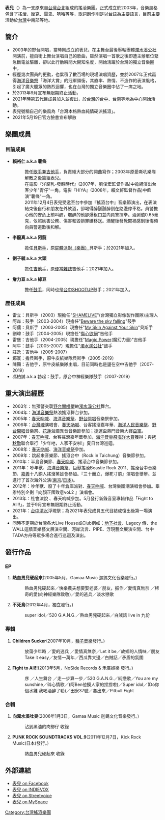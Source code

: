{{Unreferenced|time=2013-10-03T08:20:27+00:00}}
{{notability unreferenced|time=2020-12-01}}
{{藝人
| 姓名 = 表兒
| 類型 = 組合
| 圖片 = 
| 圖片簡介 = 
| 圖片尺寸 = 
| 英文名 = Children Sucker
| 國籍 = {{ROC}} 
| 音樂類型 = [[搖滾|搖滾]]  <br />[[龐克|龐克]]<br />[[雷鬼|雷鬼]]
| 活躍年代 = 2003年至今
| 唱片公司 = 跳針唱片
| 經紀公司 = 表現優良兒童企業股份無限公司
| 網站 = 
| 現任成員 =[[歌手|歌手]]/[[吉他|吉他]] 賴裕仁(薯條)<br />[[吉他|吉他]] 劉子毓（大頭）<br />[[貝斯|貝斯]] 李龍真（阿龍）<br />[[鼓手|鼓手]] 詹力亘（綠豆）<br />
（五代目）
| 代表作品 =《熱血男兒硬起來》-2005年
}}

'''表兒'''（{{lang|en|Children Sucker}}）為一支原來自[[台灣|台灣]][[台北|台北]]組成的搖滾樂團。正式成立於2003年，音樂風格包含了[[搖滾|搖滾]]、[[龐克|龐克]]、[[雷鬼|雷鬼]]、[[嘻哈|嘻哈]]等等，歌詞創作則是以[[台語|台語]]為主要語言，目前主要活動於[[台灣|台灣]]中南部等地。

==簡介==
* 2003年的野台開唱，當時剛成立的表兒，在主舞台最後壓軸團體[[濁水溪公社|濁水溪公社]]開演前，擅自衝上舞台演唱自己的歌曲，雖然演唱一首歌之後即遭主辦單位緊急斷電並驅離，卻以此行動瞬間大開知名度，開始活躍於台灣的獨立音樂圈中。
* 經歷幾次團員的更動，也累積了數百場的現場演唱資歷，並於2007年正式贏得[[海洋音樂祭|海洋音樂祭]]「海洋大賞」的冠軍頭銜，其直率、熱情、不造作的表演風格，引起了廣大聽眾的熱烈迴響，也在台灣的獨立音樂圈中佔了一席之地。
*於2013年9月宣布無限期終止活動。
*2021年時第五代目成員加入並復出，於[[台灣|台灣]]的[[台中|台中]]、[[台南|台南]]等地為中心開始活動。
* 表兒號稱自己的樂風為「台灣本格熱血純情硬派搖滾」。
*2021年5月19日官方臉書宣布解散

==樂團成員==
=== 目前成員 ===
* '''賴裕仁 a.k.a 薯條'''
*:擔任[[歌手|歌手]]兼[[吉他手|吉他手]]，負責絕大部分的詞曲寫作；2003年原愛嘶吼樂隊解散之後籌組表兒。
*:在電影『洋腐乳-發酵時代』(2007年，劉俊宏監督作品)中擔綱演出台客少年"青仔"一角。電影『HIYA』(2008年，賴文軒監督作品)中飾演"薯條"一角。
*:2011年12月4日表兒受邀至台中參加『搖滾台中』音樂節演出，在表演結束後自行和朋友在外飲酒，卻喝得醉醺醺醉倒在路邊停車格，員警擔心他的安危上前叫醒，爛醉的他卻爆粗口並向員警揮拳。酒測值0.65毫克，依照妨害公務、傷害和毀損罪嫌移送。酒醒後發覺闖禍感到後悔頻向員警道歉後和解。
* '''李龍真 a.k.a 阿龍'''
*:擔任[[貝斯手|貝斯手]]，原[[屍體派對（樂團）|屍體派對（樂團）]]貝斯手；於2021年加入。
* '''劉子毓 a.k.a 大頭'''
*:擔任[[吉他手|吉他手]]，原[[便當雜誌|便當雜誌]]吉他手；2021年加入。
* '''詹力亘 a.k.a 綠豆'''
*:擔任[[鼓手|鼓手]]，同時也是[[台中|台中]][[SHOOTUP|SHOOTUP]]鼓手；2021年加入。

=== 歷任成員 ===
*雷立：貝斯手（2003）現擔任"[[SHAMELIVE|SHAMELIVE]]"(台灣獨立影像製作團隊)主理人
*阿森：鼓手（2003-2004）現擔任"[[Beware_the_sky_falling|Beware the sky falling]]"鼓手
*阿儒：貝斯手（2003-2005）現擔任"[[My_Skin_Against_Your_Skin|My Skin Against Your Skin]]"貝斯手
*劉暐：鼓手（2004-2005）現擔任"[[傷心欲絕|傷心欲絕]]"吉他手
*雷堡：吉他手（2004-2005）現擔任"[[Magic_Power|Magic Power]](魔幻力量)"吉他手
*阿牛：鼓手（2005-2007）現擔任"[[濁水溪公社|濁水溪公社]]"鼓手
*莊逸：吉他手（2005-2007）
*鄭寰：擔貝斯手，原牛皮紙樂隊貝斯手（2005-2019）
*陳顥：吉他手，原牛皮紙樂隊主唱，目前同時也是盪在空中吉他手（2007-2019）
*馮柏誠 a.k.a 勃起：鼓手，原台中神經樂隊鼓手（2007-2019）

==重大演出經歷==
*2003年：無預警突襲[[野台開唱|野台開唱]]壓軸[[濁水溪公社|濁水溪公社]]舞台。
*2004年：[[海洋音樂祭|海洋音樂祭]]熱浪搖滾舞台參加。
*2005年：[[春天吶喊|春天吶喊]]、[[海洋音樂祭|海洋音樂祭]]、[[野台開唱|野台開唱]]音樂祭參加。
*2006年：[[台灣魂|台灣魂]]演唱會、[[春天吶喊|春天吶喊]]、台客搖滾嘉年華、[[海洋人民音樂祭|海洋人民音樂祭]]、[[野台開唱|野台開唱]]音樂祭、[[花蓮縣|花蓮]]洄瀾異音音樂節參加；捷運盃熱門音樂大賽[[亞軍|亞軍]]。
*2007年：[[春天吶喊|春天吶喊]]、台客搖滾嘉年華參加，[[海洋音樂祭|海洋音樂祭]][[海洋大賞|海洋大賞]]獲得；與[[拷秋勤|拷秋勤]]聯合舉行「少年吔，人家不安啦!」夏日台灣巡迴。
*2008年：[[春天吶喊|春天吶喊]]、[[海洋音樂祭|海洋音樂祭]]參加。
*2009年：跳起來音樂節、搖滾台中（Rock in Taichung）音樂節參加。
*2010年：半島音樂節、[[春天吶喊|春天吶喊]]、搖滾台中音樂節參加。
*2011年：吵年獸、[[海洋音樂祭|海洋音樂祭]]、巨獸搖滾Beastie Rock 2011、搖滾台中音樂節、[[嘉義|嘉義]]十八銅人搖滾英雄會參加。『三十而立，爆死寸前』演唱會舉辦。並進行了首次海外公演([[東京|東京]]/[[日本|日本]])。
*2012年：吵年獸、廢了十年倉庫派對、[[春天吶喊|春天吶喊]]、台灣樂團潮演唱會參加。舉辦特別企劃『向顏正國致意vol.2 』演唱會。
*2013年：社會演說 、春天吶喊參加。5月發行新錄音室專輯作品「Fight to All!!」，並于9月宣布無限期終止活動。
*2021年：[[台中|台中]][[清水|清水]]浮現祭；為2021年表兒成員五代目結成復出後第一場演出。
*同時不定期於台灣各大Live House或Club例如：[[地下社會|地下社會]]、Lagecy 傳、the WALL這牆音樂藝文展演空間、河岸流言、PIPE、浮現藝文展演空間、台中TADA方舟等眾多場合進行巡迴及演出。

==發行作品==
=== EP ===
#'''熱血男兒硬起來'''(2005年5月，Gamaa Music 迦鎷文化音樂發行。)
#:熱血男兒硬起來／快樂農夫想要娶老婆／朋友，振作／愛情真無奈 ／稀奇的愛(向神經樂隊致敬)／愛的逃兵／淡水戀歌
#'''不死鳥'''(2012年4月，獨立發行。)
#:super idol／520 G.A.N.G.／熱血男兒硬起來／白賊話 live in 九份

=== 專輯 ===
#'''Children Sucker'''(2007年10月，[[種子音樂|種子音樂]]發行。)
#:放蕩少年時 ／愛的逃兵 ／愛情真無奈／Let it be／故鄉的人情味／朋友Take it easy／友情一萬年／西瓜靠大邊／白賊話／矛盾的氛圍
#'''Fight to All!!'''(2013年5月，NoSide Records & 禾廣娛樂 發行。)
#:序 ／人生舞台 ／走一步算一步／520 G.A.N.G.／純戀歌／You are my sunshine／碎心情歌／(阿Ben他摸人家的捏捏啦)／Super idol／(Do你個水雞 我喝酒醉了勒)／田寮37號／套出來／Pitbull Fight

=== 合輯 ===
#'''向濁水溪吐臭'''(2006年1月3日，Gamaa Music 迦鎷文化音樂發行。)
#:沾到黑油的肉鯽仔  收錄
#'''PUNK ROCK SOUNDTRACKS VOL.9'''(2011年12月7日，Kick Rock Music(日本)發行。)
#:熱血男兒硬起來  收錄

== 外部連結 ==
*[http://www.facebook.com/Byaoaru 表兒 on Facebook] {{Wayback|url=http://www.facebook.com/Byaoaru |date=20170501042605 }}
*[https://web.archive.org/web/20091021223634/http://www.indievox.com/childrensucker 表兒 on INDIEVOX]
*[https://web.archive.org/web/20080619154351/http://tw.streetvoice.com/profile/home.asp?sd=17656 表兒 on Streetvoice]
*[http://www.myspace.com/childrensucker 表兒 on MySpace] {{Wayback|url=http://www.myspace.com/childrensucker |date=20210316151131 }}

[[Category:台灣搖滾樂團|Category:台灣搖滾樂團]]